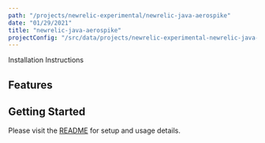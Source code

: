 ```yaml
---
path: "/projects/newrelic-experimental/newrelic-java-aerospike"
date: "01/29/2021"
title: "newrelic-java-aerospike"
projectConfig: "/src/data/projects/newrelic-experimental-newrelic-java-aerospike.json"
---
```


<!-- Imports must occur at the top of the file -->



<Link to="https://github.com/newrelic-experimental/newrelic-java-aerospike">Installation Instructions</Link>

## Features



## Getting Started

Please visit the [README](https://github.com/newrelic-experimental/newrelic-java-aerospike#readme) for setup and usage details.
